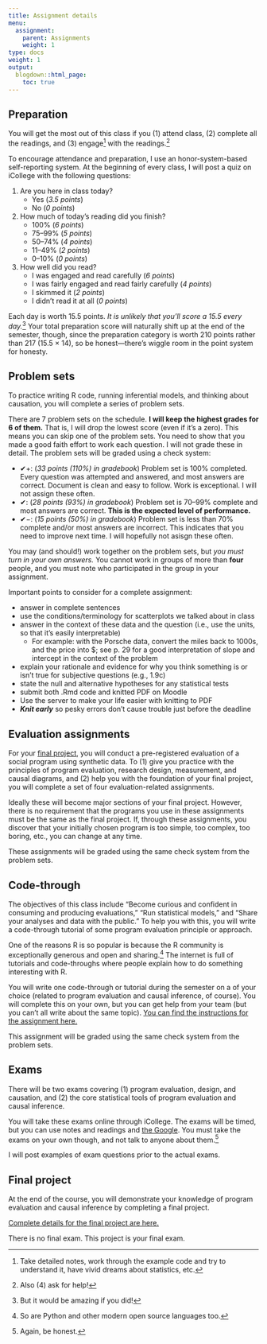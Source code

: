 ```yaml
---
title: Assignment details
menu:
  assignment:
    parent: Assignments
    weight: 1
type: docs
weight: 1
output:
  blogdown::html_page:
    toc: true
---
```



## Preparation

You will get the most out of this class if you (1) attend class, (2) complete all the readings, and (3) engage^[Take detailed notes, work through the example code and try to understand it, have vivid dreams about statistics, etc.]  with the readings.^[Also (4) ask for help!]

To encourage attendance and preparation, I use an honor-system-based self-reporting system. At the beginning of every class, I will post a quiz on iCollege with the following questions:

1. Are you here in class today?
    - Yes (*3.5 points*)
    - No (*0 points*)
2. How much of today's reading did you finish?
    - 100% (*6 points*)
    - 75–99% (*5 points*)
    - 50–74% (*4 points*)
    - 11–49% (*2 points*)
    - 0–10% (*0 points*)
3. How well did you read?
    - I was engaged and read carefully (*6 points*)
    - I was fairly engaged and read fairly carefully (*4 points*)
    - I skimmed it (*2 points*)
    - I didn't read it at all (*0 points*)

Each day is worth 15.5 points. *It is unlikely that you'll score a 15.5 every day.*^[But it would be amazing if you did!] Your total preparation score will naturally shift up at the end of the semester, though, since the preparation category is worth 210 points rather than 217 (15.5 × 14), so be honest—there's wiggle room in the point system for honesty.


## Problem sets

To practice writing R code, running inferential models, and thinking about causation, you will complete a series of problem sets. 

There are 7 problem sets on the schedule. **I will keep the highest grades for 6 of them.** That is, I will drop the lowest score (even if it's a zero). This means you can skip one of the problem sets. You need to show that you made a good faith effort to work each question. I will not grade these in detail. The problem sets will be graded using a check system:

- ✔+: (*33 points (110%) in gradebook*) Problem set is 100% completed. Every question was attempted and answered, and most answers are correct. Document is clean and easy to follow. Work is exceptional. I will not assign these often.
- ✔: (*28 points (93%) in gradebook*) Problem set is 70–99% complete and most answers are correct. **This is the expected level of performance.**
- ✔−: (*15 points (50%) in gradebook*) Problem set is less than 70% complete and/or most answers are incorrect. This indicates that you need to improve next time. I will hopefully not asisgn these often.

You may (and should!) work together on the problem sets, but *you must turn in your own answers.* You cannot work in groups of more than **four** people, and you must note who participated in the group in your assignment.

Important points to consider for a complete assignment:

- answer in complete sentences
- use the conditions/terminology for scatterplots we talked about in class
- answer in the context of these data and the question (i.e., use the units, so that it's easily interpretable)
  - For example: with the Porsche data, convert the miles back to 1000s, and the price into $; see p. 29 for a good interpretation of slope and intercept in the context of the problem
- explain your rationale and evidence for why you think something is or isn't true for subjective questions (e.g., 1.9c)
- state the null and alternative hypotheses for any statistical tests
- submit both .Rmd code and knitted PDF on Moodle
- Use the server to make your life easier with knitting to PDF
- _**Knit early**_ so pesky errors don't cause trouble just before the deadline


## Evaluation assignments

For your [final project](/assignment/final-project/), you will conduct a pre-registered evaluation of a social program using synthetic data. To (1) give you practice with the principles of program evaluation, research design, measurement, and causal diagrams, and (2) help you with the foundation of your final project, you will complete a set of four evaluation-related assignments. 

Ideally these will become major sections of your final project. However, there is no requirement that the programs you use in these assignments must be the same as the final project. If, through these assignments, you discover that your initially chosen program is too simple, too complex, too boring, etc., you can change at any time.

These assignments will be graded using the same check system from the problem sets.


## Code-through

The objectives of this class include "Become curious and confident in consuming and producing evaluations," "Run statistical models," and "Share your analyses and data with the public." To help you with this, you will write a code-through tutorial of some program evaluation principle or approach.

One of the reasons R is so popular is because the R community is exceptionally generous and open and sharing.^[So are Python and other modern open source languages too.] The internet is full of tutorials and code-throughs where people explain how to do something interesting with R.

You will write one code-through or tutorial during the semester on a of your choice (related to program evaluation and causal inference, of course). You will complete this on your own, but you can get help from your team (but you can't all write about the same topic). [You can find the instructions for the assignment here.](/assignment/code-through/)

This assignment will be graded using the same check system from the problem sets.


## Exams

There will be two exams covering (1) program evaluation, design, and causation, and (2) the core statistical tools of program evaluation and causal inference.

You will take these exams online through iCollege. The exams will be timed, but you can use notes and readings and [the Google](https://www.youtube.com/watch?v=AQ45fO1uiOQ). You must take the exams on your own though, and not talk to anyone about them.^[Again, be honest.]

I will post examples of exam questions prior to the actual exams.


## Final project

At the end of the course, you will demonstrate your knowledge of program evaluation and causal inference by completing a final project.

[Complete details for the final project are here.](/assignment/final-project/)

There is no final exam. This project is your final exam.
